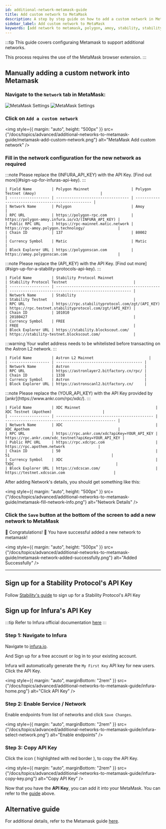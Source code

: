 ```yaml
---
id: additional-network-metamask-guide
title: Add custom network to MetaMask
description: A step by step guide on how to add a custom network in MetaMask
sidebar_label: Add custom network to MetaMask
keywords: [add network to metamask, polygon, amoy, stability, stability testnet, astron, astron l2]
---
```



:::tip
This guide covers configuraing Metamask to support additional networks.

This process requires the use of the MetaMask browser extension.
:::

## Manually adding a custom network into Metamask

### Navigate to the `Network` tab in MetaMask:

<Tabs>
  <TabItem value="fullscreen" label="Fullscreen View" default>
    <img
      style={{ margin: "auto", height: "500px" }}
      src={"/docs/topics/advanced/additional-networks-to-metamask-guide/metamask-select-network-full.png"}
      alt="MetaMask Settings"
    />
  </TabItem>
  <TabItem value="popup" label="Popup View">
    <img
      style={{ margin: "auto", height: "500px" }}
      src={"/docs/topics/advanced/additional-networks-to-metamask-guide/metamask-select-network.png"}
      alt="MetaMask Settings"
    />
  </TabItem>
</Tabs>

### Click on `Add a custom network`

<img
  style={{ margin: "auto", height: "500px" }}
  src={"/docs/topics/advanced/additional-networks-to-metamask-guide/metamask-add-custom-network.png"}
  alt="MetaMask Add custom network"
/>

### Fill in the network configuration for the new network as required

<Tabs>
  <TabItem value="polygon" label="Polygon" default>
    :::note
    Please replace the (INFURA_API_KEY) with the API Key. [Find out more](#sign-up-for-infuras-api-key).
    :::

    | Field Name         | Polygon Mainnet                   | Polygon Testnet (Amoy)                             |
    | ------------------ | --------------------------------- | -------------------------------------------------- |
    | Network Name       | Polygon                           | Amoy                                               |
    | RPC URL            | https://polygon-rpc.com           | https://polygon-amoy.infura.io/v3/(INFURA_API_KEY) |
    | Public RPC URL     | https://rpc-mainnet.matic.network | https://rpc-amoy.polygon.technology/               |
    | Chain ID           | 137                               | 80002                                              |
    | Currency Symbol    | Matic                             | Matic                                              |
    | Block Explorer URL | https://polygonscan.com           | https://amoy.polygonscan.com                       |

  </TabItem>
  <TabItem value="stability" label="Stability">
    :::note
    Please replace the (API_KEY) with the API Key. [Find out more](#sign-up-for-a-stability-protocols-api-key).
    :::

    | Field Name         | Stability Protocol Mainnet                      | Stability Protocol Testnet                              |
    | ------------------ | ----------------------------------------------- | ------------------------------------------------------- |
    | Network Name       | Stability                                       | Stability Testnet                                       |
    | RPC URL            | https://rpc.stabilityprotocol.com/zgt/(API_KEY) | https://rpc.testnet.stabilityprotocol.com/zgt/(API_KEY) |
    | Chain ID           | 101010                                          | 20180427                                                |
    | Currency Symbol    | FREE                                            | FREE                                                    |
    | Block Explorer URL | https://stability.blockscout.com/               | https://stability-testnet.blockscout.com/               |

  </TabItem>
  <TabItem value="astron" label="Astron L2" default>
    :::warning
    Your wallet address needs to be whitelisted before transacting on the Astron L2 network.
    :::
    
    | Field Name         | Astron L2 Mainnet                         |
    | ------------------ | --------------------------------------- |
    | Network Name       | Astron                                  |
    | RPC URL            | https://astronlayer2.bitfactory.cn/rpc/ |
    | Chain ID           | 1338                                    |
    | Currency Symbol    | Astron                                  |
    | Block Explorer URL | https://astronscanl2.bitfactory.cn/     |
  </TabItem>
      <TabItem value="XDC" label="XDC" default>
    :::note
    Please replace the (YOUR_API_KEY) with the API Key provided by [ankr](https://www.ankr.com/rpc/xdc/).
    :::

    | Field Name         | XDC Mainnet                                  | XDC Testnet (Apothem)                       |
    | ------------------ | -------------------------------------------- | -------------------------------------------------- |
    | Network Name       | XDC                                          | XDC Apothem                                        |
    | RPC URL            | https://rpc.ankr.com/xdc?apiKey=YOUR_API_KEY | https://rpc.ankr.com/xdc_testnet?apiKey=YOUR_API_KEY |
    | Public RPC URL     | https://rpc.xdcrpc.com                       | https://rpc.apothem.network               |
    | Chain ID           | 50                                           | 51                                              |
    | Currency Symbol    | XDC                                          | TXDC                                              |
    | Block Explorer URL | https://xdcscan.com/                         | https://testnet.xdcscan.com                      |

  </TabItem>
</Tabs>

After adding Network's details, you should get something like this:

<img
  style={{ margin: "auto", height: "500px" }}
  src={"/docs/topics/advanced/additional-networks-to-metamask-guide/metamask-fill-network-info.png"}
  alt="Network Details"
/>

### Click the `Save` button at the bottom of the screen to add a new network to MetaMask

:tada: Congratulations! :tada: You have successful added a new network to metamask!

<img
  style={{ margin: "auto", height: "500px" }}
  src={"/docs/topics/advanced/additional-networks-to-metamask-guide/metamask-network-added-successfully.png"}
  alt="Added Successfully"
/>

---

## Sign up for a Stability Protocol's API Key

Follow [Stability's guide](https://docs.stabilityprotocol.com/developers/register_for_api_key) to sign up for a Stability Protocol's API Key

## Sign up for Infura's API Key

:::tip
Refer to Infura official documentation [here](https://docs.metamask.io/developer-tools/dashboard/get-started/create-api/)
:::

### Step 1: Navigate to Infura

Navigate to [infura.io](https://app.infura.io/).

And Sign up for a free account or log in to your existing account.

Infura will automatically generate the `My First Key` API key for new users.
Click the API Key.

<img
  style={{ margin: "auto", marginBottom: "2rem" }}
  src={"/docs/topics/advanced/additional-networks-to-metamask-guide/infura-home.png"}
  alt="Click API Key"
/>

### Step 2: Enable Service / Network

Enable endpoints from list of networks and click `Save Changes`.

<img
  style={{ margin: "auto", marginBottom: "2rem" }}
  src={"/docs/topics/advanced/additional-networks-to-metamask-guide/infura-select-network.png"}
  alt="Enable endpoints"
/>

### Step 3: Copy API Key

Click the icon ( highlighted with red border ), to copy the API Key.

<img
  style={{ margin: "auto", marginBottom: "2rem" }}
  src={"/docs/topics/advanced/additional-networks-to-metamask-guide/infura-copy-key.png"}
  alt="Copy API Key"
/>

Now that you have the **API Key**, you can add it into your MetaMask. You can refer to the [guide](#fill-in-the-network-configuration-for-the-new-network-as-required) above.

## Alternative guide

For additional details, refer to the Metamask guide [here](https://support.metamask.io/networks-and-sidechains/managing-networks/how-to-add-a-custom-network-rpc/).
